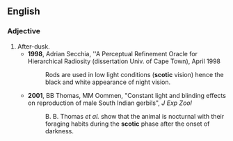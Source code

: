 ==English==
===Adjective===
{{en-adj}}
# After-dusk.
#*'''1998''', Adrian Secchia, ''A Perceptual Refinement Oracle for Hierarchical Radiosity (dissertation Univ. of Cape Town), April 1998
#*:Rods are used in low light conditions ('''scotic''' vision) hence the black and white appearance of night vision.
#*'''2001''', BB Thomas, MM Oommen, "Constant light and blinding effects on reproduction of male South Indian gerbils", ''J Exp Zool''
#*:B. B. Thomas ''et al.'' show that the animal is nocturnal with their foraging habits during the '''scotic''' phase after the onset of darkness.